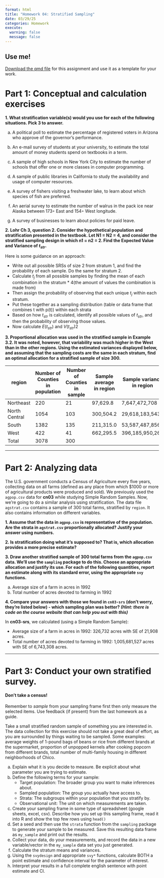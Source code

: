 ```yaml
---
format: html
title: "Homework 04: Stratified Sampling"
date: 03/29/25
categories: Homework
execute: 
  warning: false
  message: false
---
```


:::{.callout-tip }
## Use me!

[Download the qmd file](assignments/hw04-stratified.qmd) for this assignment and use it as a template for your work.
:::
 


# Part 1: Conceptual and calculation exercises

**1. What stratification variable(s) would you use for each of the following situations. Pick 3 to answer. **

(a) A political poll to estimate the percentage of registered voters in Arizona who approve of the governor’s performance.

(b) An e-mail survey of students at your university, to estimate the total amount of money students spend on textbooks in a term.

(c) A sample of high schools in New York City to estimate the number of schools that offer one or more classes in computer programming.

(d) A sample of public libraries in California to study the availability and usage of computer resources.

(e) A survey of fishers visiting a freshwater lake, to learn about which species of fish are preferred.

(f) An aerial survey to estimate the number of walrus in the pack ice near Alaska between 173◦ East and 154◦ West longitude.

(g) A survey of businesses to learn about policies for paid leave.


**2. Lohr Ch 3, question 2. Consider the hypothetical population and stratification presented in the textbook. Let N1 = N2 = 4, and consider the stratified sampling design in which n1 = n2 = 2. Find the Expected Value and Variance of $t_{str}$.**

Here is some guidance on an approach:

* Write out all possible SRSs of size 2 from stratum 1, and find the probability of each sample. Do the same for stratum 2.
* Calculate $t_j$ from all possible samples by finding the mean of each combination in the stratum * 4(the amount of values the combination is made from)
* Then assign the probability of observing that each unique $t_{j}$ within each stratum. 
* Put these together as a sampling distribution (table or data frame that combines t with p(t)) within each strata
* Based on how $t_{str}$ is calculated, identify all possible values of $t_{str}$, and then the probability of observing those values. 
* Now calculate $E(t_{str})$ and $V(t_{str})2$


**3. Proportional allocation was used in the stratified sample in Example 3.2. It was noted,  however, that variability was much higher in the West than in the other regions. Using the estimated variances displayed below, and assuming that the sampling costs are the same in each stratum, find an optimal allocation for a stratified sample of size 300.**

| region | Number of Counties in population | Number of Counties in sample |  Sample average in region     |Sample variance in region
| -------- | -------- |  -------- |-------- |-------- |
| Northeast     | 220 | 21    |  97,629.8     |7,647,472,708  |
| North Central | 1054 | 103 |  300,504.2   | 29,618,183,543  |
| South     | 1382| 135   |  211,315.0   |53,587,487,856|
| West     | 422  | 41    |  662,295.5 |396,185,950,266 |
| Total     | 3078 | 300 |   | 

----

# Part 2: Analyzing data

The U.S. government conducts a Census of Agriculture every five years, collecting data on all farms (defined as any place from which $1000 or more of agricultural products were produced and sold). We previously used the `agpop.csv` data for **cn03** while studying Simple Random Samples. Now, we're going to do a similar analysis using stratification. The data file `agstrat.csv` contains a sample of 300 total farms, stratified by `region`. It also contains information on different variables. 

**1. Assume that the data in `agpop.csv` is representative of the population. Are the strata in `agstrat.csv` proportionally allocated? Justify your answer using numbers.**

**2. Is stratification doing what it's supposed to? That is, which allocation provides a more precise estimate?**

**3. Draw another stratified sample of 300 total farms from the `agpop.csv` data. We'll use the `sampling` package to do this. Choose an appropriate allocation and justify its use. For each of the following quantities, report an estimate along with its standard error, using the appropriate `svy` functions.**

(a) Average size of a farm in acres in 1992
(b) Total number of acres devoted to farming in 1992


**4. Compare your answers with those we found in `cn03-srs` (don't worry, they're listed below) - which sampling plan was better? _(Hint: there is code on the course website that can help you out with this)_**

In **cn03-srs**, we calculated (using a Simple Random Sample):

*  Average size of a farm in acres in 1992: 326,732 acres with SE of 21,908 acres.
*  Total number of acres devoted to farming in 1992: 1,005,681,527 acres with SE of 6,743,308 acres.




----

# Part 3: Conduct your own stratified **survey**.

:::{.callout-important}
#### Don't take a census!
Remember to _sample_ from your sampling frame first then only measure the selected items. 
Use feedback (if present) from the last homework as a guide. 
:::


Take a small stratified random sample of something you are interested in. The data collection for this exercise should not take a great deal of effort, as you are surrounded by things waiting to be sampled. Some examples: average weights of 1-pound bags of beans or rice from different brands at the supermarket, proportion of unpopped kernels after cooking popcorn from different brands, total number of multi-family housing in different neighborhoods of Chico. 

a) Explain what it is you decide to measure. Be explicit about what parameter you are trying to estimate. 
b) Define the following terms for your sample: 
    * Target population: The broader group you want to make inferences about.
    * Sampled population: The group you actually have access to.
    * Strata: The subgroups within your population that you stratify by.
    * Observational unit: The unit on which measurements are taken.

c) Create your sampling frame in some type of spreadsheet (google sheets, excel, csv). Describe how you set up this sampling frame, read it into R and show the top few rows using `head()` 
d) Set a seed and then use the `strata` function from the `sampling` package to generate your sample to be measured. Save this resulting data frame as `my_sample` and print out the results.
e) Collect your data, do your measurements, and record the data in a new variable/vector in the `my_sample` data set you just generated. 
f) Calculate the stratum means and variances.
g) Using the `svydesign` and appropriate `svy*` functions, calculate BOTH a point estimate and confidence interval for the parameter of interest.
h) Interpret your results in a full complete english sentence with point estimate and CI. 



